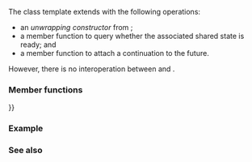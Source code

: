 {{cpp/experimental/title|future}}
{{cpp/experimental/concurrency/future/navbar}}
{{dcl begin}}
{{dcl header|experimental/future}}
{{dcl|num=1|since=concurrency|
template&lt; class T &gt; class future;
}}
{{dcl|num=2|since=concurrency|
template&lt; class T &gt; class future&lt;T&amp;&gt;;
}}
{{dcl|num=3|since=concurrency|
template&lt;&gt; class future&lt;void&gt;;
}}
{{dcl end}}

The class template {{tt|std::experimental::future}} extends {{lc|std::future}} with the following operations:

* an ''unwrapping constructor'' from {{tt|future&lt;future&lt;T&gt;&gt;}};
* a member function {{tt|is_ready}} to query whether the associated shared state is ready; and
* a member function {{tt|then}} to attach a continuation to the future.

However, there is no interoperation between {{tt|std::experimental::future}} and {{lc|std::future}}.

===Member functions===
{{dsc begin}}
{{dsc inc|cpp/experimental/future/dsc constructor}}
{{dsc inc|cpp/experimental/future/dsc is_ready}}
{{dsc inc|cpp/experimental/future/dsc then}}
{{dsc inc|cpp/experimental/future/dsc operator{{=}}}}
{{dsc end}}

{{identical|std::future|
===Member functions===
Note that {{tt|share()}} returns a {{lc|std::experimental::shared_future&lt;T&gt;}}. The behavior is otherwise identical.

{{dsc begin}}
{{dsc inc|cpp/thread/future/dsc destructor}}
{{dsc inc|cpp/thread/future/dsc share}}

{{dsc h2|Getting the result}}
{{dsc inc|cpp/thread/future/dsc get|future}}

{{dsc h2|State}}
{{dsc inc|cpp/thread/future/dsc valid|future}}
{{dsc inc|cpp/thread/future/dsc wait|future}}
{{dsc inc|cpp/thread/future/dsc wait_for|future}}
{{dsc inc|cpp/thread/future/dsc wait_until|future}}
{{dsc end}}
}}

===Example===
{{example
|code=
}}

===See also===
{{dsc begin}}
{{dsc inc|cpp/experimental/dsc shared_future}}
{{dsc end}}

{{langlinks|zh}}